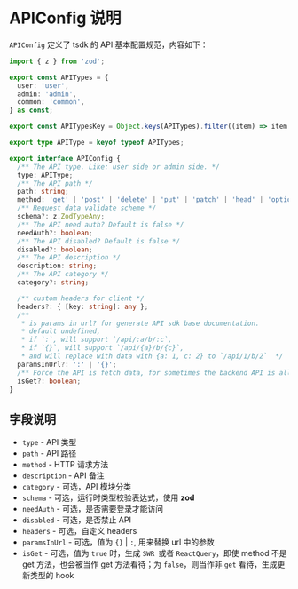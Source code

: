 # APIConfig 说明

`APIConfig` 定义了 tsdk 的 API 基本配置规范，内容如下：

```ts filename="src/shared/tsdk-types.ts" copy
import { z } from 'zod';

export const APITypes = {
  user: 'user',
  admin: 'admin',
  common: 'common',
} as const;

export const APITypesKey = Object.keys(APITypes).filter((item) => item !== APITypes.common);

export type APIType = keyof typeof APITypes;

export interface APIConfig {
  /** The API type. Like: user side or admin side. */
  type: APIType;
  /** The API path */
  path: string;
  method: 'get' | 'post' | 'delete' | 'put' | 'patch' | 'head' | 'options';
  /** Request data validate scheme */
  schema?: z.ZodTypeAny;
  /** The API need auth? Default is false */
  needAuth?: boolean;
  /** The API disabled? Default is false */
  disabled?: boolean;
  /** The API description */
  description: string;
  /** The API category */
  category?: string;

  /** custom headers for client */
  headers?: { [key: string]: any };
  /**
   * is params in url? for generate API sdk base documentation.
   * default undefined,
   * if `:`, will support `/api/:a/b/:c`,
   * if `{}`, will support `/api/{a}/b/{c}`,
   * and will replace with data with {a: 1, c: 2} to `/api/1/b/2`  */
  paramsInUrl?: ':' | '{}';
  /** Force the API is fetch data, for sometimes the backend API is all `post` method */
  isGet?: boolean;
}
```

## 字段说明

- `type` - API 类型
- `path` - API 路径
- `method` - HTTP 请求方法
- `description` - API 备注
- `category` - 可选，API 模块分类
- `schema` - 可选，运行时类型校验表达式，使用 **zod**
- `needAuth` - 可选，是否需要登录才能访问
- `disabled` - 可选，是否禁止 API
- `headers` - 可选，自定义 headers
- `paramsInUrl` - 可选，值为 `{}` | `:`, 用来替换 url 中的参数
- `isGet` - 可选，值为 `true` 时，生成 `SWR `或者 `ReactQuery`，即使 method 不是 get 方法，也会被当作 get 方法看待；为 `false`，则当作非 `get` 看待，生成更新类型的 hook
